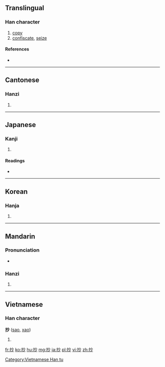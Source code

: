 ==Translingual==

===Han character===
{{Han char|rn=64|rad=手|as=04|sn=7|four=5902<sub>0</sub>|canj=手火竹 (QFH)|ids=⿰[[扌]][[少]]}}

# [[copy]]
# [[confiscate]], [[seize]]

====References====
* {{Han ref|kx=0420.100|dkj=11863|dj=0767.100|hdz=31836.060|uh=6284|ud=25220|bh=A7DB|bd=42971}}

----

==Cantonese==

===Hanzi===
{{yue-hanzi|jyut=[[caau1]]|y=chaau1}}

# {{defn|lang=yue|sort=手04}}

----

==Japanese==

===Kanji===
{{ja-kanji|grade=c|rs=手04}}

# {{defn|lang=ja|sort=手04}}

====Readings====
* {{ja-readings|on=[[しょう]] (shō)|kun=[[とる]] (toru), [[かすめとる]] (kasumetoru), [[うつす]] (utsusu)}}

----

==Korean==

===Hanja===
{{ko-hanja|hangeul=초|eumhun=|rv=cho|mr=ch'o|y=cho}}

# {{defn|lang=ko|sort=手04}}

----

==Mandarin==

===Pronunciation===
* {{audio|Zh-chao.ogg|Audio|lang=cmn}}

===Hanzi===
{{cmn-hanzi|pin=[[chāo]] ([[chao1]]), [[wěn]] ([[wen3]])|wg=ch'ao<sup>1</sup>, wen<sup>3</sup>}}

# {{defn|lang=cmn|sort=手04}}

----

==Vietnamese==

===Han character===
'''抄''' ([[sao]], [[xao]])

# {{defn|lang=vi}}

[[Category:Vietnamese Han tu]]

[[fr:抄]]
[[ko:抄]]
[[hu:抄]]
[[mg:抄]]
[[ja:抄]]
[[pl:抄]]
[[vi:抄]]
[[zh:抄]]